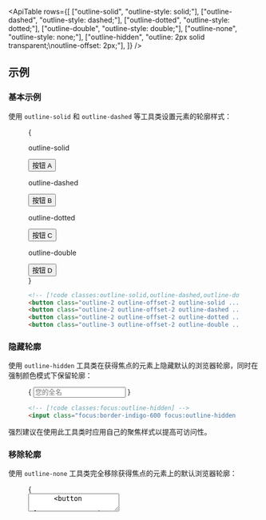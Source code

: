 

<ApiTable
  rows={[
    ["outline-solid", "outline-style: solid;"],
    ["outline-dashed", "outline-style: dashed;"],
    ["outline-dotted", "outline-style: dotted;"],
    ["outline-double", "outline-style: double;"],
    ["outline-none", "outline-style: none;"],
    ["outline-hidden", "outline: 2px solid transparent;\noutline-offset: 2px;"],
  ]}
/>

## 示例

### 基本示例

使用 `outline-solid` 和 `outline-dashed` 等工具类设置元素的轮廓样式：

<Figure>

<Example>
  {
    <div className="grid grid-cols-2 gap-x-4 gap-y-8 text-center text-sm font-semibold text-white">
      <div className="flex shrink-0 flex-col items-center">
        <p className="mb-3 text-center font-mono text-xs font-medium text-gray-500 dark:text-gray-400">outline-solid</p>
        <button className="rounded-md border border-gray-300 bg-white px-4 py-2 text-sm font-semibold text-gray-700 outline-2 outline-offset-2 outline-indigo-500 outline-solid dark:border-transparent dark:bg-gray-700 dark:text-gray-200">
          按钮 A
        </button>
      </div>
      <div className="flex shrink-0 flex-col items-center">
        <p className="mb-3 text-center font-mono text-xs font-medium text-gray-500 dark:text-gray-400">
          outline-dashed
        </p>
        <button className="rounded-md border border-gray-300 bg-white px-4 py-2 text-sm font-semibold text-gray-700 outline-2 outline-offset-2 outline-indigo-500 outline-dashed dark:border-transparent dark:bg-gray-700 dark:text-gray-200">
          按钮 B
        </button>
      </div>
      <div className="flex shrink-0 flex-col items-center">
        <p className="mb-3 text-center font-mono text-xs font-medium text-gray-500 dark:text-gray-400">
          outline-dotted
        </p>
        <button className="rounded-md border border-gray-300 bg-white px-4 py-2 text-sm font-semibold text-gray-700 outline-2 outline-offset-2 outline-indigo-500 outline-dotted dark:border-transparent dark:bg-gray-700 dark:text-gray-200">
          按钮 C
        </button>
      </div>
      <div className="flex shrink-0 flex-col items-center">
        <p className="mb-3 text-center font-mono text-xs font-medium text-gray-500 dark:text-gray-400">
          outline-double
        </p>
        <button className="rounded-md border border-gray-300 bg-white px-4 py-2 text-sm font-semibold text-gray-700 outline-3 outline-offset-2 outline-indigo-500 outline-double dark:border-transparent dark:bg-gray-700 dark:text-gray-200">
          按钮 D
        </button>
      </div>
    </div>
  }
</Example>

```html
<!-- [!code classes:outline-solid,outline-dashed,outline-dotted,outline-double] -->
<button class="outline-2 outline-offset-2 outline-solid ...">按钮 A</button>
<button class="outline-2 outline-offset-2 outline-dashed ...">按钮 B</button>
<button class="outline-2 outline-offset-2 outline-dotted ...">按钮 C</button>
<button class="outline-3 outline-offset-2 outline-double ...">按钮 D</button>
```

</Figure>

### 隐藏轮廓

使用 `outline-hidden` 工具类在获得焦点的元素上隐藏默认的浏览器轮廓，同时在强制颜色模式下保留轮廓：

<Figure hint="尝试在开发者工具中模拟 `forced-colors: active` 以查看行为">

<Example>
  {
    <input
      type="text"
      placeholder="您的全名"
      className="mx-auto block w-full max-w-xs border-b-2 border-gray-300 bg-gray-50 px-2 py-2 text-sm text-gray-800 focus:border-indigo-600 focus:outline-hidden dark:border-white/15 dark:bg-white/5 dark:text-white dark:focus:border-indigo-500"
    />
  }
</Example>

```html
<!-- [!code classes:focus:outline-hidden] -->
<input class="focus:border-indigo-600 focus:outline-hidden ..." type="text" />
```

</Figure>

强烈建议在使用此工具类时应用自己的聚焦样式以提高可访问性。

### 移除轮廓

使用 `outline-none` 工具类完全移除获得焦点的元素上的默认浏览器轮廓：

<Figure>

<Example>
  {
    <div className="mx-auto flex max-w-md flex-col rounded-lg outline-1 outline-gray-300 focus-within:outline-2 focus-within:outline-indigo-600 dark:bg-white/5 dark:outline-transparent dark:focus-within:outline-indigo-500">
      <textarea className="w-full resize-none p-2 outline-none" placeholder="留下您的评论..." />
      <button
        className="mr-2 mb-2 inline-flex items-center self-end rounded-md bg-indigo-600 px-3 py-1.5 text-sm font-semibold text-white shadow-xs hover:bg-indigo-500 focus:outline-2 focus:outline-offset-2 focus:outline-indigo-600"
        type="button"
      >
        发布
      </button>
    </div>
  }
</Example>

```html
<!-- [!code classes:outline-none] -->
<div class="focus-within:outline-2 focus-within:outline-indigo-600 ...">
  <textarea class="outline-none ..." placeholder="留下您的评论..." />
  <button class="..." type="button">发布</button>
</div>
```

</Figure>

强烈建议在使用此工具类时应用自己的聚焦样式以提高可访问性。

### 响应式设计

<ResponsiveDesign property="outline-style" defaultClass="outline" featuredClass="outline-dashed" />